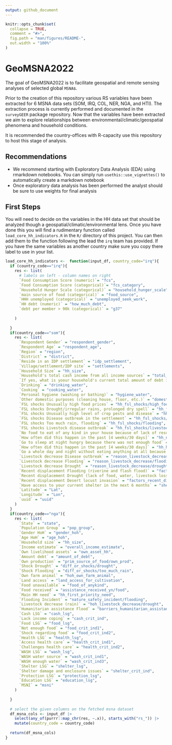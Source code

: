 ```yaml
---
output: github_document
---
```


<!-- README.md is generated from README.Rmd. Please edit that file -->

```r
knitr::opts_chunk$set(
  collapse = TRUE,
  comment = "#>",
  fig.path = "man/figures/README-",
  out.width = "100%"
)
```

# GeoMSNA2022

<!-- badges: start -->
<!-- badges: end -->

The goal of GeoMSNA2022 is to facilitate geospatial and remote sensing analyses of selected global `MSNA`s.

Prior to the creation of this repository various RS variables have been extracted for 6 MSNA data sets (SOM, IRQ, COL, NER, NGA, and HTI). The extraction process is currently performed and documented in the `surveyGEER` package repository. Now that the variables have been extracted we aim to explore relationships between environmental/climatic/geospatial phenomena and household conditions. 

It is recommended the country-offices with R-capacity use this repository to host this stage of analysis. 


## Recommendations

- We recommend starting with Exploratory Data Analysis (EDA) using rmarkdown notebooks. You can simply run `usethis::use_vignettes()` to automatically create a markdown notebook
- Once exploratory data analysis has been performed the analyst should be sure to use weights for final analysis


## First Steps

You will need to decide on the variables in the HH data set that should be analyzed though a geospatial/climatic/environmental lens. Once you have done this you will find  a rudimentary function called `load_core_hh_indicators.R` in the `R/` directory of this project. You can then add them to the function following the lead the `irq` team has provided. If you have the same variables as another country make sure you copy there label to use in your list.

```r

load_core_hh_indicators <-  function(input_df, country_code="irq"){
  if (country_code=="irq"){
    res <- list(
      # labels on left - column names on right
      `Food Consumption Score (numeric)`= "fcs",
      `Food Consumption Score (categorical)`= "fcs_category",
      `Household Hunger Scale (categorical)` = "household_hunger_scale",
      `main source of food (categorical)` = "food_source",
      `HHH unemployed (categorical)` = "unemployed_seek_work",
      `HH debt (numeric)` = "how_much_debt",
      `debt per member > 90k (categorical)` = "g37"
      
    )
    
  }
  if(country_code=="som"){
    res <- list(
      `Respondent Gender` = "respondent_gender",
      `Respondent Age` = "respondent_age",
      `Region` = "region",
      `District` = "district",
      `Reside in an IDP settlement` = "idp_settlement",
      `Village/settlement/IDP site` = "settlements",
      `Household Size` = "hh_size",
      `Household's total cash income from all income sources` = "total_house_income",
      `If yes, what is yoour household's current total amount of debt in USD` = "total_hh_debt",
      `Drinking` = "drinking_water",
      `Cooking` = "cooking_water",
      `Personal hygiene (washing or bathing)` = "hygiene_water",
      `Other domestic purposes (cleaning house, floor, etc.)` = "domestice_water",
      `FSL shocks Unusually high food prices` = "hh_fsl_shocks/high_food_prices",
      `FSL shocks Drought/irregular rains, prolonged dry spell` = "hh_fsl_shocks/drought",
      `FSL shocks Unusually high level of crop pests and disease` = "hh_fsl_shocks/crop_disease",
      `FSL shocks Disease outbreak in the settlement` = "hh_fsl_shocks/disease_outbreak",
      `FSL shocks Too much rain, flooding` = "hh_fsl_shocks/flooding",
      `FSL shocks Livestock disease outbreak` = "hh_fsl_shocks/livestock_disease",
      `No food to eat of any kind in your house because of lack of resources to get food` = "hh_no_food",
      `How often did this happen in the past [4 weeks/30 days]` = "hh_no_food_freq",
      `Go to sleep at night hungry because there was not enough food` = "hh_hunger",
      `How often did this happen in the past [4 weeks/30 days]` = "hh_hunger_freq",
      `Go a whole day and night without eating anything at all because there was not enough food` = "fs_not_enough_food",
      `Livestock decrease Disease outbreak` = "reason_livestock_decrease/disease_outbreak",
      `Livestock decrease Flooding` = "reason_livestock_decrease/flooding_flooding",
      `Livestock decrease Drought` = "reason_livestock_decrease/drought_drought",
      `Recent displacement Flooding (riverine and flash flood)` = "factors_recent_displacement/flooding",
      `Recent displacement Drought (lack of food, water, livestock loss)` = "factors_recent_displacement/drought",
      `Recent displacement Desert locust invasion` = "factors_recent_displacement/desert_locust",
      `Have access to your current shelter in the next 6 months` = "shelter_access",
      `Latitude` = "Lat",
      `Longitude` = "Lon",
      `uuid` = "uuid"
    )
  }
  if(country_code=="nga"){
    res <- list(
      `State` = "state",
      `Population Group` = "pop_group",
      `Gender HoH` = "gender_hoh",
      `Age HoH` = "age_hoh",
      `Household size` = "hh_size",
      `Income estimate` = "overall_income_estimate",
      `Own livelihood assets` = "own_asset_hh",
      `Amount debt` = "amount_of_debt",
      `Own production` = "prim_source_of_food/own_prod",
      `Shock Drought` = "diff_or_shocks/drought",
      `Shock Flooding` = "diff_or_shocks/too_much_rain",
      `Own farm animal` = "hoh_own_farm_animal",
      `Land access` = "land_access_for_cultivation",
      `Food unavailable` = "food_of_anykind",
      `Food received` = "assistance_received_yn/food",
      `Main HH need` = "hh_first_priority_need",
      `Flooding Incident` = "nature_safety_incident/flooding",
      `Livestock decrease (rain)` = "hoh_livestock_decrease/drought",
      `Humanitarian assistance Flood` = "barriers_humanitarian_assistance/yes_poor",
      `Cash LSG` = "cash_lsg",
      `Lack income coping` = "cash_crit_ind",
      `Food LSG` = "food_lsg",
      `Not enough food` = "food_crit_ind1",
      `Shock regarding food` = "food_crit_ind2",
      `Health LSG` = "health_lsg",
      `Access health care` = "health_crit_ind1",
      `Challenges health care` = "health_crit_ind2",
      `WASH LSG` = "wash_lsg",
      `WASH water source` = "wash_crit_ind1",
      `WASH enough water` = "wash_crit_ind3",
      `Shelter LSG` = "shelter_lsg",
      `Shelter damage and enclosure issues` = "shelter_crit_ind",
      `Protection LSG` = "protection_lsg",
      `Education LSG` = "education_lsg",
      `MSNI` = "msni"
    )
    
  }
  
  # select the given columns on the fetched msna dataset
  df_msna_cols <- input_df |>
    select(any_of(purrr::map_chr(res, ~.x)), starts_with("rs_")) |>
    mutate(country_code = country_code)
  
  return(df_msna_cols)
}


```

